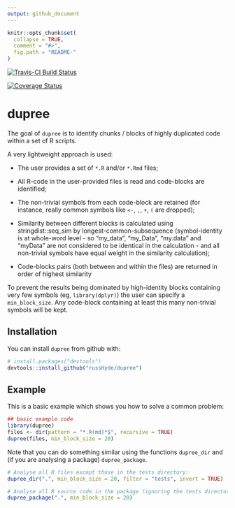 ```yaml
---
output: github_document
---
```


<!-- README.md is generated from README.Rmd. Please edit the latter -->

```r
knitr::opts_chunk$set(
  collapse = TRUE,
  comment = "#>",
  fig.path = "README-"
)
```

[![Travis-CI Build Status](
  https://travis-ci.org/russHyde/dupree.svg?branch=master
  )
](
  https://travis-ci.org/russHyde/dupree
)

[![Coverage Status](
  https://img.shields.io/codecov/c/github/russHyde/dupree/master.svg
)](
  https://codecov.io/github/russHyde/dupree?branch=master
)

# dupree

The goal of `dupree` is to identify chunks / blocks of highly duplicated code
within a set of R scripts.

A very lightweight approach is used:

- The user provides a set of `*.R` and/or `*.Rmd` files;

- All R-code in the user-provided files is read and code-blocks are identified;

- The non-trivial symbols from each code-block are retained (for instance,
really common symbols like `<-`, `,`, `+`, `(` are dropped);

- Similarity between different blocks is calculated using stringdist::seq_sim
by longest-common-subsequence (symbol-identity is at whole-word level - so
"my_data", "my_Data", "my.data" and "myData" are not considered to be identical
in the calculation - and all non-trivial symbols have equal weight in the
similarity calculation);

- Code-blocks pairs (both between and within the files) are returned in order
of highest similarity

To prevent the results being dominated by high-identity blocks containing very
few symbols (eg, `library(dplyr)`) the user can specify a `min_block_size`. Any
code-block containing at least this many non-trivial symbols will be kept.

## Installation

You can install `dupree` from github with:

```r
# install.packages("devtools")
devtools::install_github("russHyde/dupree")
```

## Example

This is a basic example which shows you how to solve a common problem:

```r
## basic example code
library(dupree)
files <- dir(pattern = "*.R(md)*$", recursive = TRUE)
dupree(files, min_block_size = 20)
```

Note that you can do something similar using the functions `dupree_dir` and
(if you are analysing a package) `dupree_package`.

```r
# Analyse all R files except those in the tests directory:
dupree_dir(".", min_block_size = 20, filter = "tests", invert = TRUE)
```

```r
# Analyse all R source code in the package (ignoring the tests directory)
dupree_package(".", min_block_size = 20)
```
